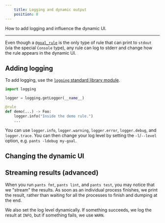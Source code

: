 ```yaml
---
    title: Logging and dynamic output
    position: 8
---
```


How to add logging and influence the dynamic UI.

---

Even though a [`@goal_rule`](doc:rules-api-goal-rules) is the only type of rule that can print to `stdout` (via the special `Console` type), any rule can log to stderr and change how the rule appears in the dynamic UI.

## Adding logging

To add logging, use the [`logging` standard library module](https://docs.python.org/3/library/logging.html).

```python
import logging

logger = logging.getLogger(__name__)

@rule
def demo(...) -> Foo:
    logger.info("Inside the demo rule.")
    ...
```

You can use `logger.info`, `logger.warning`, `logger.error`, `logger.debug`, and `logger.trace`. You can then change your log level by setting the `-l`/`--level` option, e.g. `pants -ldebug my-goal`.

## Changing the dynamic UI

## Streaming results (advanced)

When you run `pants fmt`, `pants lint`, and `pants test`, you may notice that we "stream" the results. As soon as an individual process finishes, we print the result, rather than waiting for all the processes to finish and dumping at the end.

We also set the log level dynamically. If something succeeds, we log the result at `INFO`, but if something fails, we use `WARN`.
